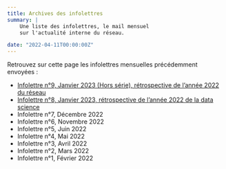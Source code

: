 ```yaml
---
title: Archives des infolettres
summary: |
    Une liste des infolettres, le mail mensuel
    sur l'actualité interne du réseau. 

date: "2022-04-11T00:00:00Z"
---
```


Retrouvez sur cette page les infolettres mensuelles
précédemment envoyées :

- [Infolettre n°9, Janvier 2023 (Hors série), rétrospective de l'année 2022 du réseau](https://ssphub.netlify.app/post/recap2022/)
- [Infolettre n°8, Janvier 2023, rétrospective de l'année 2022 de la data science](https://ssphub.netlify.app/post/retrospective2022/)
- Infolettre n°7, Décembre 2022
- Infolettre n°6, Novembre 2022
- Infolettre n°5, Juin 2022 
- Infolettre n°4, Mai 2022
- Infolettre n°3, Avril 2022
- Infolettre n°2, Mars 2022
- Infolettre n°1, Février 2022
